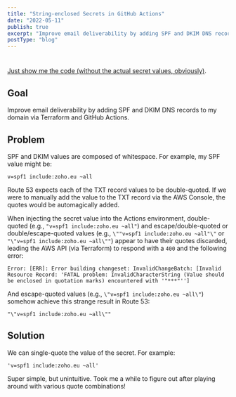 ```yaml
---
title: "String-enclosed Secrets in GitHub Actions"
date: "2022-05-11"
publish: true
excerpt: "Improve email deliverability by adding SPF and DKIM DNS records to my domain via Terraform and GitHub Actions."
postType: "blog"
---
```


#

[Just show me the code (without the actual secret values, obviously)](https://github.com/blairnangle/https://github.com/blairnangle/blairnangle-dot-com).

## Goal

Improve email deliverability by adding SPF and DKIM DNS records to my domain via Terraform and GitHub Actions.

## Problem

SPF and DKIM values are composed of whitespace. For example, my SPF value might be:

```shell
v=spf1 include:zoho.eu ~all
```

Route 53 expects each of the TXT record values to be double-quoted. If we were to manually add the value to the TXT record via the AWS Console, the quotes would be automagically added.

When injecting the secret value into the Actions environment, double-quoted (e.g., `"v=spf1 include:zoho.eu ~all"`) and escape/double-quoted or double/escape-quoted values (e.g., `\""v=spf1 include:zoho.eu ~all"\"` or `"\"v=spf1 include:zoho.eu ~all\""`) appear to have their quotes discarded, leading the AWS API (via Terraform) to respond with a `400` and the following error:

```shell
Error: [ERR]: Error building changeset: InvalidChangeBatch: [Invalid Resource Record: 'FATAL problem: InvalidCharacterString (Value should be enclosed in quotation marks) encountered with '"***"'']
```

And escape-quoted values (e.g., `\"v=spf1 include:zoho.eu ~all\"`)   somehow achieve this strange result in Route 53:

```shell
"\"v=spf1 include:zoho.eu ~all\""
```

## Solution

We can single-quote the value of the secret. For example:

```shell
'v=spf1 include:zoho.eu ~all'
```

Super simple, but unintuitive. Took me a while to figure out after playing around with various quote combinations!
